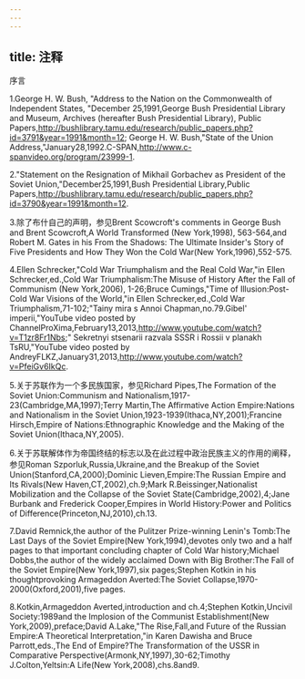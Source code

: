 ```yaml
---
---
---
```

title: 注释
---



序言

1.George H. W. Bush, "Address to the Nation on the Commonwealth of Independent States, "December 25,1991,George Bush Presidential Library and Museum, Archives (hereafter Bush Presidential Library), Public Papers,http://bushlibrary.tamu.edu/research/public_papers.php?id=3791&year=1991&month=12; George H. W. Bush,"State of the Union Address,"January28,1992.C-SPAN,http://www.c-spanvideo.org/program/23999-1.

2."Statement on the Resignation of Mikhail Gorbachev as President of the Soviet Union,"December25,1991,Bush Presidential Library,Public Papers,http://bushlibrary.tamu.edu/research/public_papers.php?id=3790&year=1991&month=12.

3.除了布什自己的声明，参见Brent Scowcroft's comments in George Bush and Brent Scowcroft,A World Transformed (New York,1998), 563-564,and Robert M. Gates in his From the Shadows: The Ultimate Insider's Story of Five Presidents and How They Won the Cold War(New York,1996),552-575.

4.Ellen Schrecker,"Cold War Triumphalism and the Real Cold War,"in Ellen Schrecker,ed.,Cold War Triumphalism:The Misuse of History After the Fall of Communism (New York,2006), 1-26;Bruce Cumings,"Time of Illusion:Post-Cold War Visions of the World,"in Ellen Schrecker,ed.,Cold War Triumphalism,71-102;"Tainy mira s Annoi Chapman,no.79.Gibel' imperii,"YouTube video posted by ChannelProXima,February13,2013,http://www.youtube.com/watch?v=T1zr8Fr1Nbs;" Sekretnyi stsenarii razvala SSSR i Rossii v planakh TsRU,"YouTube video posted by AndreyFLKZ,January31,2013,http://www.youtube.com/watch?v=PfeiGv6IkQc.

5.关于苏联作为一个多民族国家，参见Richard Pipes,The Formation of the Soviet Union:Communism and Nationalism,1917-23(Cambridge,MA,1997);Terry Martin,The Affirmative Action Empire:Nations and Nationalism in the Soviet Union,1923-1939(Ithaca,NY,2001);Francine Hirsch,Empire of Nations:Ethnographic Knowledge and the Making of the Soviet Union(Ithaca,NY,2005).

6.关于苏联解体作为帝国终结的标志以及在此过程中政治民族主义的作用的阐释，参见Roman Szporluk,Russia,Ukraine,and the Breakup of the Soviet Union(Stanford,CA,2000);Dominic Lieven,Empire:The Russian Empire and Its Rivals(New Haven,CT,2002),ch.9;Mark R.Beissinger,Nationalist Mobilization and the Collapse of the Soviet State(Cambridge,2002),4;Jane Burbank and Frederick Cooper,Empires in World History:Power and Politics of Difference(Princeton,NJ,2010),ch.13.

7.David Remnick,the author of the Pulitzer Prize-winning Lenin's Tomb:The Last Days of the Soviet Empire(New York,1994),devotes only two and a half pages to that important concluding chapter of Cold War history;Michael Dobbs,the author of the widely acclaimed Down with Big Brother:The Fall of the Soviet Empire(New York,1997),six pages;Stephen Kotkin in his thoughtprovoking Armageddon Averted:The Soviet Collapse,1970-2000(Oxford,2001),five pages.

8.Kotkin,Armageddon Averted,introduction and ch.4;Stephen Kotkin,Uncivil Society:1989and the Implosion of the Communist Establishment(New York,2009),preface;David A.Lake,"The Rise,Fall,and Future of the Russian Empire:A Theoretical Interpretation,"in Karen Dawisha and Bruce Parrott,eds.,The End of Empire?The Transformation of the USSR in Comparative Perspective(Armonk,NY,1997),30-62;Timothy J.Colton,Yeltsin:A Life(New York,2008),chs.8and9.